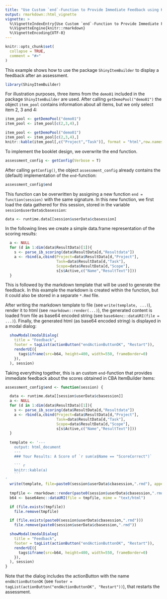 ```yaml
---
title: "Use Custom `end`-Function to Provide Immediate Feedback using Knitr"
output: rmarkdown::html_vignette
vignette: >
  %\VignetteIndexEntry{Use Custom `end`-Function to Provide Immediate Feedback using Knitr}
  %\VignetteEngine{knitr::rmarkdown}
  %\VignetteEncoding{UTF-8}
---
```


```r
knitr::opts_chunk$set(
  collapse = TRUE,
  comment = "#>"
)
```

This example shows how to use the package `ShinyItemBuilder` to display a feedback after an assessment. 

```r
library(ShinyItemBuilder)
```

For illustration purposes, three items from the `demo01` included in the package `ShinyItemBuilder` are used. After calling `getDemoPool("demo01")` the object `item_pool` contains information about all items, but we only select item 2, 3 and 4:

```r
item_pool <- getDemoPool("demo01")
item_pool <- item_pool[c(2,3,4),]
```

```r
item_pool <- getDemoPool("demo01")
item_pool <- item_pool[c(2,3,4),]
knitr::kable(item_pool[,c("Project","Task")], format = "html",row.names = T,booktabs = T)
```
 
To implement the booklet design, we overwrite the end function. 

```r
assessment_config <- getConfig(Verbose = T) 
```

After calling `getConfig()`, the object `assessment_config` already contains the (default) implementation of the `end`-function:

```r
assessment_config$end
```
This function can be overwritten by assigning a new function `end = function(session)` with the same signature. In this new function, we first load the data gathered for this session, stored in the variable `session$userData$cbasession`:

```r
data <- runtime.data[[session$userData$cbasession]
```

In the following lines we create a simple data.frame representation of the scoring results:

```r
  a <- NULL
  for (d in 1:dim(data$ResultData)[1]){
    s <- parse_ib_scoring(data$ResultData[d,"Resultdata"])
    a <- rbind(a,cbind(Project=data$ResultData[d,"Project"],
                       Task=data$ResultData[d,"Task"],
                       Scope=data$ResultData[d,"Scope"],
                       s[s$Active,c("Name","ResultText")]))
  }
```

This is followed by the markdown template that will be used to generate the feedback. In this example the markdown is created within the function, but it could also be stored in a separate `*.Rmd` file. 

After writing the markdown template to file (see `write(template, ...)`), render it to html (see `rmarkdown::render(...)`), the generated content is loaded from file as base64 encoded string (see `base64enc::dataURI(file = ...)`). Finally, the generated html (as base64 encoded string) is displayed in a modal dialog:

```r
  showModal(modalDialog(
    title = "Feedback",
    footer = tagList(actionButton("endActionButtonOK", "Restart")),
    renderUI({
      tags$iframe(src=b64, height=400, width=550, frameBorder=0)
    }),
  ), session)
```

Taking everything together, this is an custom `end`-function that provides immediate feedback about the scores obtained in CBA ItemBuilder items:

```r
assessment_config$end <- function(session) {

  data <- runtime.data[[session$userData$cbasession]]
  a <- NULL
  for (d in 1:dim(data$ResultData)[1]){
    s <- parse_ib_scoring(data$ResultData[d,"Resultdata"])
    a <- rbind(a,cbind(Project=data$ResultData[d,"Project"],
                       Task=data$ResultData[d,"Task"],
                       Scope=data$ResultData[d,"Scope"],
                       s[s$Active,c("Name","ResultText")]))
  }
 
  template <- '---
    output: html_document
    ---
    ### Your Results: A Score of `r sum(a$Name == "ScoreCorrect")`

    ``` r
    knitr::kable(a)
    ```
'
  write(template, file=paste0(session$userData$cbasession,".rmd"), append = FALSE)
  
  tmpfile <- rmarkdown::render(paste0(session$userData$cbasession,".rmd"))
  b64 <- base64enc::dataURI(file = tmpfile, mime = "text/html")

  if (file.exists(tmpfile))
    file.remove(tmpfile)

  if (file.exists(paste0(session$userData$cbasession,".rmd")))
    file.remove(paste0(session$userData$cbasession,".rmd"))

  showModal(modalDialog(
    title = "Feedback",
    footer = tagList(actionButton("endActionButtonOK", "Restart")),
    renderUI({
      tags$iframe(src=b64, height=400, width=550, frameBorder=0)
    }),
  ), session)
}
```

Note that the dialog includes the actionButton with the name `endActionButtonOK` (see `footer = tagList(actionButton("endActionButtonOK", "Restart"))`), that restarts the assessment. 
